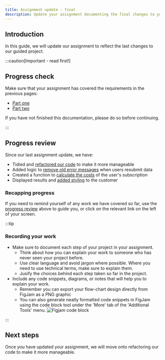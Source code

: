 ```yaml
---
title: Assignment update - final
description: Update your assignment documenting the final changes to your project
---
```



## Introduction

In this guide, we will update our assignment to reflect the last changes to our guided project.

:::caution[Important - read first!]

## Progress check

Make sure that your assignment has covered the requirements in the previous pages:

- [Part one](/code-monster/guides/programming/harmony-music/assignment-update)
- [Part two](/code-monster/guides/programming/harmony-music/assignment-update-mid)

If you have not finished this documentation, please do so before continuing.

:::

## Progress review

Since our last assignment update, we have:

- Tidied and [refactored our code](/code-monster/guides/programming/harmony-music/code-refactor) to make it more manageable
- Added logic to [remove old error messages](/code-monster/guides/programming/harmony-music/removing-error-messages) when users resubmit data
- Created a function to [calculate the costs](/code-monster/guides/programming/harmony-music/calculating-costs) of the user's subscription
- Displayed results and [added styling](/code-monster/guides/programming/harmony-music/displaying-results) to the customer

### Recapping progress

If you need to remind yourself of any work we have covered so far, use the [progress review](#progress-review) above to guide you, or click on the relevant link on the left of your screen.

:::tip

### Recording your work

- Make sure to document each step of your project in your assignment.
  - Think about how you can explain your work to someone who has never seen your project before.
  - Use clear language and avoid jargon where possible. Where you need to use technical terms, make sure to explain them.
  - Jusify the choices behind each step taken so far in the project.
- Include any code snippets, diagrams, or notes that will help you to explain your work.
  - Remember you can export your flow-chart design directly from FigJam as a PNG graphic
  - You can also generate neatly formatted code snippets in FigJam using the code block tool under the 'More' tab of the 'Additional Tools' menu.
    ![Figjam code block](src/assets/webp/programming/harmony-music/figjam-code-block.webp)

:::

## Next steps

Once you have updated your assignment, we will move onto refactoring our code to make it more manageable.